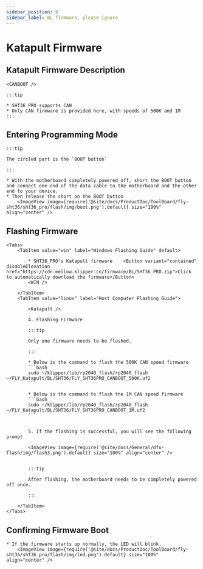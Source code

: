 ```yaml
---
sidebar_position: 6
sidebar_label: BL firmware, please ignore
---
```










# Katapult Firmware

## Katapult Firmware Description

    <CANBOOT />

    :::tip

    * SHT36 PRO supports CAN
    * Only CAN firmware is provided here, with speeds of 500K and 1M
    :::

## Entering Programming Mode

    :::tip

    The circled part is the `BOOT button`

    :::

    * With the motherboard completely powered off, short the BOOT button and connect one end of the data cable to the motherboard and the other end to your device.
    * Then release the short on the BOOT button
        <ImageView image={require('@site/docs/ProductDoc/ToolBoard/fly-sht36/sht36_pro/flash/img/boot.png').default} size="100%" align="center" />

## Flashing Firmware
    <Tabs>
        <TabItem value="win" label="Windows Flashing Guide" default>

            * SHT36_PRO's Katapult firmware    <Button variant="contained" disableElevation href="https://cdn.mellow.klipper.cn/firmware/BL/SHT36_PRO.zip">Click to automatically download the firmware</Button>
            <WIN />

        </TabItem>
        <TabItem value="linux" label="Host Computer Flashing Guide">
            
            <Katapult />

            4. Flashing Firmware

            :::tip

            Only one firmware needs to be flashed.

            :::

            * Below is the command to flash the 500K CAN speed firmware
            ```bash
            sudo ~/klipper/lib/rp2040_flash/rp2040_flash ~/FLY_Katapult/BL/SHT36/FLY_SHT36PRO_CANBOOT_500K.uf2
            ```
                       
            * Below is the command to flash the 1M CAN speed firmware
            ```bash
            sudo ~/klipper/lib/rp2040_flash/rp2040_flash ~/FLY_Katapult/BL/SHT36/FLY_SHT36PRO_CANBOOT_1M.uf2
            ```


            5. If the flashing is successful, you will see the following prompt

            <ImageView image={require('@site/docs/General/dfu-flash/img/flash3.png').default} size="100%" align="center" />


            :::tip

            After flashing, the motherboard needs to be completely powered off once.

            :::

        </TabItem>
    </Tabs>

## Confirming Firmware Boot

    * If the firmware starts up normally, the LED will blink.
        <ImageView image={require('@site/docs/ProductDoc/ToolBoard/fly-sht36/sht36_pro/flash/img/led.png').default} size="100%" align="center" />